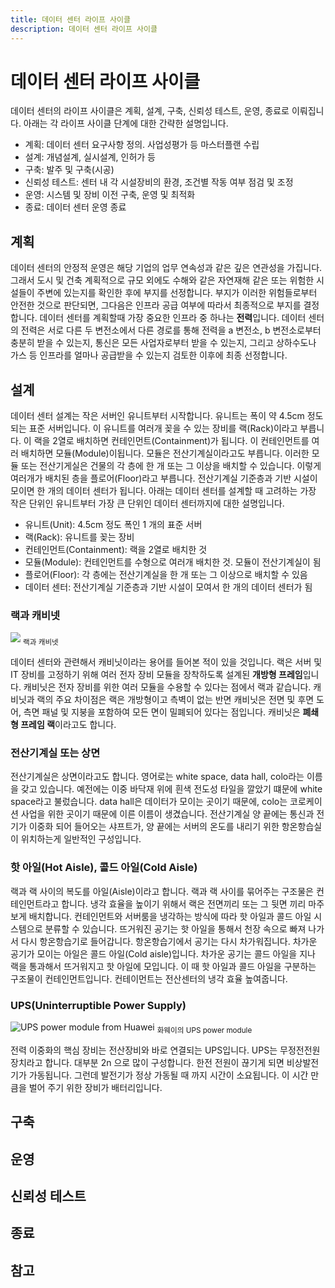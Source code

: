 ```yaml
---
title: 데이터 센터 라이프 사이클
description: 데이터 센터 라이프 사이클
---
```

# 데이터 센터 라이프 사이클
데이터 센터의 라이프 사이클은 계획, 설계, 구축, 신뢰성 테스트, 운영, 종료로 이뤄집니다. 아래는 각 라이프 사이클 단계에 대한 간략한 설명입니다.

* 계획: 데이터 센터 요구사항 정의. 사업성평가 등 마스터플랜 수립
* 설계: 개념설계, 실시설계, 인허가 등
* 구축: 발주 및 구축(시공)
* 신뢰성 테스트: 센터 내 각 시설장비의 환경, 조건별 작동 여부 점검 및 조정
* 운영: 시스템 및 장비 이전 구축, 운영 및 최적화
* 종료: 데이터 센터 운영 종료

## 계획
데이터 센터의 안정적 운영은 해당 기업의 업무 연속성과 같은 깊은 연관성을 가집니다. 그래서 도시 및 건축 계획적으로 규모 외에도 수해와 같은 자연재해 같은 또는 위험한 시설들이 주변에 있는지를 확인한 후에 부지를 선정합니다.
부지가 이러한 위험들로부터 안전한 것으로 판단되면, 그다음은 인프라 공급 여부에 따라서 최종적으로 부지를 결정합니다.
데이터 센터를 계획할때 가장 중요한 인프라 중 하나는 **전력**입니다. 데이터 센터의 전력은 서로 다른 두 변전소에서 다른 경로를 통해 전력을 a 변전소, b 변전소로부터 충분히 받을 수 있는지, 통신은 모든 사업자로부터 받을 수 있는지, 그리고 상하수도나 가스 등 인프라를 얼마나 공급받을 수 있는지 검토한 이후에 최종 선정합니다.

## 설계
데이터 센터 설계는 작은 서버인 유니트부터 시작합니다. 유니트는 폭이 약 4.5cm 정도 되는 표준 서버입니다. 이 유니트를 여러개 꽂을 수 있는 장비를 랙(Rack)이라고 부릅니다. 이 랙을 2열로 배치하면 컨테인먼트(Containment)가 됩니다. 이 컨테인먼트를 여러 배치하면 모듈(Module)이됩니다. 모듈은 전산기계실이라고도 부릅니다. 이러한 모듈 또는 전산기게실은 건물의 각 층에 한 개 또는 그 이상을 배치할 수 있습니다. 이렇게 여러개가 배치된 층을 플로어(Floor)라고 부릅니다. 전산기계실 기준층과 기반 시설이 모이면 한 개의 데이터 센터가 됩니다. 아래는 데이터 센터를 설계할 때 고려하는 가장 작은 단위인 유니트부터 가장 큰 단위인 데이터 센터까지에 대한 설명입니다. 

* 유니트(Unit): 4.5cm 정도 폭인 1 개의 표준 서버
* 랙(Rack): 유니트를 꽂는 장비
* 컨테인먼트(Containment): 랙을 2열로 배치한 것
* 모듈(Module): 컨테인먼트를 수형으로 여러개 배치한 것. 모듈이 전산기계실이 됨
* 플로어(Floor): 각 층에는 전산기계실을 한 개 또는 그 이상으로 배치할 수 있음
* 데이터 센터: 전산기계실 기준층과 기반 시설이 모여서 한 개의 데이터 센터가 됨

### 랙과 캐비넷
![](/images/datacenter/datacenter_rack_vs_cabinet.png)
<sub>랙과 캐비넷</sub>

데이터 센터와 관련해서 캐비닛이라는 용어를 들어본 적이 있을 것입니다. 랙은 서버 및 IT 장비를 고정하기 위해 여러 전자 장비 모듈을 장착하도록 설계된 **개방형 프레임**입니다.
캐비닛은 전자 장비를 위한 여러 모듈을 수용할 수 있다는 점에서 랙과 같습니다. 캐비닛과 랙의 주요 차이점은 랙은 개방형이고 측벽이 없는 반면
캐비닛은 전면 및 후면 도어, 측면 패널 및 지붕을 포함하여 모든 면이 밀폐되어 있다는 점입니다. 캐비닛은 **폐쇄형 프레임 랙**이라고도 합니다.

### 전산기계실 또는 상면
전산기계실은 상면이라고도 합니다. 영어로는 white space, data hall, colo라는 이름을 갖고 있습니다. 예전에는 이중 바닥재 위에 흰색 전도성 타일을 깔았기 떄문에 white space라고 불렀습니다. data hall은 데이터가 모이는 곳이기 때문에, colo는 코로케이션 사업을 위한 곳이기 때문에 이른 이름이 생겼습니다. 전산기계실 양 끝에는 통신과 전기가 이중화 되어 들어오는 샤프트가, 양 끝에는 서버의 온도를 내리기 위한 항온항습실이 위치하는게 일반적인 구성입니다.

### 핫 아일(Hot Aisle), 콜드 아일(Cold Aisle)
랙과 랙 사이의 복도를 아일(Aisle)이라고 합니다. 랙과 랙 사이를 묶어주는 구조물은 컨테인먼트라고 합니다. 냉각 효율을 높이기 위해서 랙은 전면끼리 또는 그 뒷면 끼리 마주보게 배치합니다. 컨테인먼트와 서버룸을 냉각하는 방식에 따라 핫 아일과 콜드 아일 시스템으로 분류할 수 있습니다.
뜨거워진 공기는 핫 아일을 통해서 천장 속으로 빠져 나가서 다시 항온항습기로 들어갑니다. 항온항습기에서 공기는 다시 차가워집니다. 차가운 공기가 모이는 아일은 콜드 아일(Cold aisle)입니다. 차가운 공기는 콜드 아일을 지나 랙을 통과해서 뜨거워지고 핫 아일에 모입니다. 이 때 핫 아일과 콜드 아일을 구분하는 구조물이 컨테인먼트입니다. 컨테이먼트는 전산센터의 냉각 효율 높여줍니다.

### UPS(Uninterruptible Power Supply)
![UPS power module from Huawei](/images/datacenter/datacenter_ups_powermodule_from_huawei.jpeg)
<sub>화웨이의 UPS power module</sub>

전력 이중화의 핵심 장비는 전산장비와 바로 연결되는 UPS입니다.
UPS는 무정전전원 장치라고 합니다. 대부분 2n 으로 많이 구성합니다. 한전 전원이 끊기게 되면 비상발전기가 가동됩니다. 그런데 발전기가 정상 가동될 때 까지 시간이 소요됩니다.
이 시간 만큼을 벌어 주기 위한 장비가 배터리입니다.


## 구축

## 운영

## 신뢰성 테스트

## 종료

## 참고
